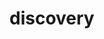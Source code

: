 # discovery


<ul className="grid grid-cols-1 md:grid-cols-2 lg:grid-cols-3 xl:grid-cols-4 gap-4 -ml-6">

<ReferenceCard
    title="arktrades"
    description="This command allows the user to retrieve a list of all trades made by ARK, including the time and amount of each..."
    url="/bot/reference/telegram/discovery/arktrades"
/>
<ReferenceCard
    title="fgindex"
    description="This command allows the user to retrieve the Fear & Greed Index, which is an investor sentiment indicator..."
    url="/bot/reference/telegram/discovery/fgindex"
/>
<ReferenceCard
    title="halts"
    description="This command allows the user to retrieve the time and halt code of stocks in the market, excluding penny stocks...."
    url="/bot/reference/telegram/discovery/halts"
/>
<ReferenceCard
    title="holidays"
    description="This command allows the user to retrieve a list of upcoming market holidays. The command will return a list of..."
    url="/bot/reference/telegram/discovery/holidays"
/>
<ReferenceCard
    title="ipolist"
    description="This command allows the user to view 10 of the most recent and upcoming Initial Public Offerings (IPOs) including..."
    url="/bot/reference/telegram/discovery/ipolist"
/>
<ReferenceCard
    title="pop"
    description="This command retrieves the top 15 tickers for the day or hour based on popularity on the OpenBB Bot across all..."
    url="/bot/reference/telegram/discovery/pop"
/>
<ReferenceCard
    title="trendingst"
    description="This command allows the user to retrieve the top 15 trending stocks from StockTwits according to the most recent..."
    url="/bot/reference/telegram/discovery/trendingst"
/>
<ReferenceCard
    title="wsb"
    description="This command allows the user to view the top 15 trending stocks on r/WallStreetBets (WSB) using the /disc wsb..."
    url="/bot/reference/telegram/discovery/wsb"
/>
</ul>
